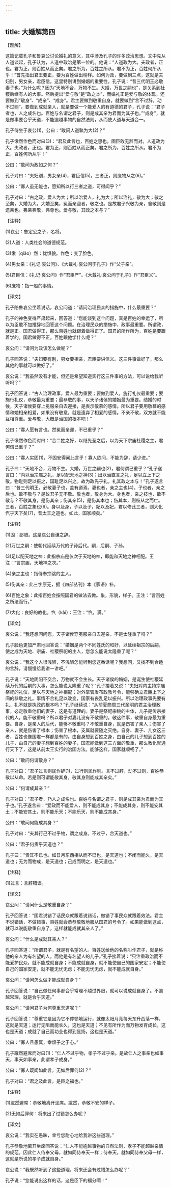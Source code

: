 ```yaml
---
---
---
```

title: 大婚解第四
---




【题解】

这篇记载孔子和鲁哀公讨论婚礼的意义，其中涉及孔子的许多政治思想。文中先从人道谈起，孔子认为，人道中政治是第一位的。他说：“人道政为大。夫政者，正也。君为正，则百姓从而正矣。君之所为，百姓之所从。君不为正，百姓何所从乎！”首先指出君王要正，要为百姓做出榜样。如何为政，要做到三点，这就是夫妇别，男女亲，君臣信。这里特别讲到婚姻的重要性。孔子说：“昔三代明王必敬妻子也。”为什么呢？因为“天地不合，万物不生。大婚，万世之嗣也”，是关系到社稷后继有人的大事。然后提出“爱与敬”是“政之本”，而婚礼正是爱与敬的体现。还要做到“敬身”、“成亲”、“成身”。君主要做到敬重自身，就要做到“言不过辞，动不过则”，要做到成就亲人，就是要做一个能爱人的有道德的君子，孔子说：“君子者也，人之成名也。百姓与名谓之君子，则是成其亲为君而为其子也。”“成身”，就是做事要合乎天道，不能逾越事物的自然法则，从而使人道与天道合一。

孔子侍坐于哀公(1)，公曰：“敢问人道孰为大(2)？”

孔子愀然作色而对曰(3)：“君及此言也，百姓之惠也，固臣敢无辞而对。人道政为大。夫政者，正也。君为正，则百姓从而正矣。君之所为，百姓之所从。君不为正，百姓何所从乎！”

公曰：“敢问为政如之何？”

孔子对曰：“夫妇别，男女亲(4)，君臣信(5)。三者正，则庶物从之(6)。”

公曰：“寡人虽无能也，愿知所以行三者之道，可得闻乎？”

孔子对曰：“古之政，爱人为大；所以治爱人，礼为大；所以治礼，敬为大；敬之至矣，大婚为大。大婚至矣，冕而亲迎者，敬之也。是故君子兴敬为亲，舍敬则是遗亲也。弗亲弗敬，弗尊也。爱与敬，其政之本与？”

【注释】

(1)哀公：鲁定公之子，名将。

(2)人道：人类社会的道德规范。

(3)愀（qiǎo）然：忧惧貌。作色：变了脸色。

(4)男女亲：《礼记·哀公问》、《大戴礼·哀公问于孔子》作“父子亲”。

(5)君臣信：《礼记·哀公问》作“君臣严”。《大戴礼·哀公问于孔子》作“君臣义”。

(6)庶物：指一般的事情。

【译文】

孔子陪鲁哀公坐着说话，哀公问道：“请问治理民众的措施中，什么最重要？”

孔子的神色变得严肃起来，回答道：“您能谈到这个问题，真是百姓的幸运了，所以为臣敢不加推辞地回答这个问题。在治理民众的措施中，政事最重要。所谓政，就是正。国君做得正，那么百姓也就跟着做得正了。国君的所作所为，百姓是要跟着学的。国君做得不正，百姓跟他学什么呢？”

哀公问：“请问为政该怎么做呢？”

孔子回答说：“夫妇要有别，男女要相亲，君臣要讲信义。这三件事做好了，那么其他的事就可以做好了。”

哀公说：“我虽然没有才能，但还是希望知道实行这三件事的方法，可以说给我听听吗？”

孔子回答说：“古人治理政事，爱人最为重要；要做到爱人，施行礼仪最重要；要施行礼仪，恭敬最为重要；最恭敬的事，以天子诸侯的婚姻最为重要。结婚的时候，天子诸侯要穿上冕服亲自去迎接，是表示敬慕的感情。所以君子要用敬慕的感情和她相亲相爱，如果没有敬意，就是遗弃了相爱的感情。不亲不敬，双方就不能互相尊重。爱与敬，大概是治国的根本吧！”

公曰：“寡人愿有言也。然冕而亲迎，不已重乎？”

孔子愀然作色而对曰：“合二姓之好，以继先圣之后，以为天下宗庙社稷之主，君何谓已重乎？”

公曰：“寡人实固(1)，不固安得闻此言乎！寡人欲问，不能为辞，请少进。”

孔子曰：“天地不合，万物不生。大婚，万世之嗣也(2)，君何谓已重乎？”孔子遂言曰：“内以治宗庙之礼，足以配天地之神(3)；出以治直言之礼，足以立上下之敬。物耻则足以振之，国耻足以兴之。故为政先乎礼，礼其政之本与！”孔子遂言曰：“昔三代明王，必敬妻子也，盖有道焉。妻也者，亲之主也(4)。子也者，亲之后也。敢不敬与？是故君子无不敬。敬也者，敬身为大。身也者，亲之枝也，敢不敬与？不敬其身，是伤其亲；伤其亲(5)，是伤其本也；伤其本，则枝从之而亡。三者，百姓之象也(6)。身以及身，子以及子，妃以及妃，君以修此三者，则大化忾乎天下矣(7)，昔太王之道也。如此，国家顺矣。”

【注释】

(1)固：鄙陋。这是哀公自谦之辞。

(2)万世之嗣：使朝代延续万代的子孙后代。嗣，后嗣、子孙。

(3)足以配天地之神：此指宗庙是仅次于天地的神，即能和天地之神相配。王注：“言宗庙，天地神之次。”

(4)亲之主也：指侍奉宗祧的主人。

(5)伤其亲：此三字原无，据《四部丛刊》本《家语》补。

(6)百姓之象：此指百姓会按照国君的做法去做。象，形貌，样子。王注：“言百姓之所法而行。”

(7)大化：良好的教化。忾（kài）：王注：“忾，满。”

【译文】

哀公说：“我还想问问您，天子诸侯穿冕服亲自去迎亲，不是太隆重了吗？”

孔子脸色更加严肃地回答说：“婚姻是两个不同姓氏的和好，以延续祖宗的后嗣，使之成为天地、宗庙、社稷祭祀的主人，您怎么能说太隆重了呢？”

哀公说：“我这个人很浅陋，不浅陋怎能听到您这番话呢？我想问，又找不到合适的言辞，请慢慢给我讲一讲吧。”

孔子说：“天地阴阳不交合，万物就不会生长。天子诸侯的婚姻，是诞生使社稷延续万代的后嗣的大事，怎么能说太隆重了呢？”孔子接着又说：“夫妇对内主持宗庙祭祀的礼仪，足以与天地之神相配；对外掌管发布政教号令，能够确立君臣上下之间的恭敬之礼。事情不合礼足以改变，国家有丧乱足以振兴。所以治理政事先要有礼，礼不就是执政的根本吗？”孔子继续说：“从前夏商周三代圣明的君主治理政事，必定敬重他们的妻子，这是有道理的。妻子是祭祀宗祧的主体，儿子是传宗接代的人，能不敬重吗？所以君子对妻儿没有不敬重的。敬这件事，敬重自身最为重要。自身，是亲人的后代，能够不敬重吗？不敬重自身，就是伤害了亲人；伤害了亲人，就是伤害了根本；伤害了根本，支属就要随之灭绝。自身、妻子、儿女这三者，百姓也像国君一样都是有的。由自身想到百姓之身，由自己的儿子想到百姓的儿子，由自己的妻子想到百姓的妻子，国君能做到这三方面的敬重，那么教化就通行天下了，这是从前太王实行的治国方法。能够这样，国家就顺畅了。”

公曰：“敢问何谓敬身？”

孔子对曰：“君子过言则民作辞(1)，过行则民作则。言不过辞，动不过则，百姓恭敬以从命。若是则可谓能敬其身，敬其身则能成其亲矣。”

公曰：“何谓成其亲？”

孔子对曰：“君子者，乃人之成名也。百姓与名谓之君子，则是成其亲为君而为其子也。”孔子遂言曰：“爱政而不能爱人，则不能成其身；不能成其身，则不能安其土；不能安其土，则不能乐天；不能乐天，则不能成其身。”

公曰：“敢问何能成其身？”

孔子对曰：“夫其行己不过乎物，谓之成身。不过乎，合天道也。”

公曰：“君子何贵乎天道也？”

孔子曰：“贵其不已也。如日月东西相从而不已也，是天道也；不闭而能久，是天道也；无为而物成，是天道也；己成而明之，是天道也。”

【注释】

(1)过言：言辞错误。

【译文】

哀公问：“请问什么是敬重自身？”

孔子回答说：“国君说错了话民众就跟着说错话，做错了事民众就跟着效法。君主不说错话，不做错事，百姓就会恭恭敬敬地服从国君的号令了。如果能做到这点，就可以说能敬重自身了，这样就能成就其亲人了。”

哀公问：“什么是成就其亲人？”

孔子回答道：“所谓君子，就是有名望的人。百姓送给他的名称叫作君子，就是称他的亲人为有名望的人，而他是有名望人的儿子。”孔子接着说：“只注重政治而不能爱护民众，就不能成就自身；不能成就自身，就不能使自己的国家安定；不能使自己的国家安定，就不能无忧无虑；不能无忧无虑，就不能成就自身。”

哀公问：“请问怎么做才能成就自身？”

孔子回答说：“自己做任何事都合乎常理不越过界限，就可以说成就自身了。不逾越常理，就是合乎天道。”

哀公问：“请问君子为何尊重天道呢？”

孔子回答说：“尊重它是因为它不停顿地运行，就像太阳月亮每天东升西落一样，这就是天道；运行无阻而能长久，这也是天道；不见有所作为而万物发育成长，这也是天道；成就了自己而功业也得到显扬，这也是天道。”

公曰：“寡人且愚冥，幸烦子之于心。”

孔子蹴然避席而对曰(1)：“仁人不过乎物，孝子不过乎亲。是故仁人之事亲也如事天，事天如事亲，此谓孝子成身。”

公曰：“寡人既闻如此言，无如后罪何(2)？”

孔子对曰：“君之及此言，是臣之福也。”

【注释】

(1)蹴然避席：恭敬地离开坐席。蹴然，恭敬不安的样子。

(2)无如后罪何：将来出了过错怎么办呢？

【译文】

哀公说：“我实在愚昧，幸亏您耐心地给我讲这些道理。”

孔子恭敬地离开坐席回答说：“仁人不能逾越事物的自然法则，孝子不能超越亲情的规范。因此仁人侍奉父母，就如同侍奉天一样；侍奉天，就如同侍奉父母一样，这就是所说的孝子成就自身。”

哀公说：“我既然听到了这些道理，将来还会有过错怎么办呢？”

孔子说：“您能说出这样的话，这是臣下的福分啊！”